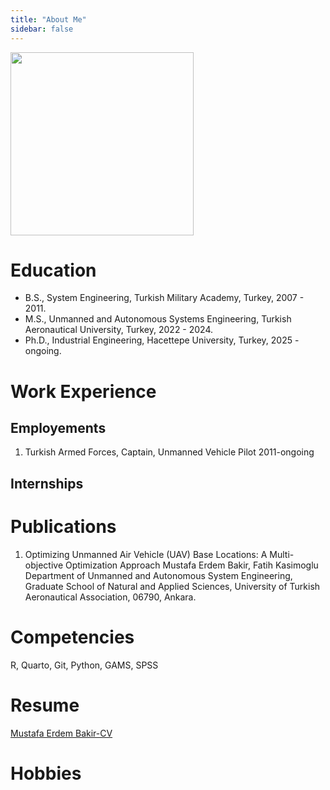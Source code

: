 ```yaml
---
title: "About Me"
sidebar: false 
---
```


![](assets/images/vesikalik.jpg){fig-align="center" width="293"}

# Education

-   B.S., System Engineering, Turkish Military Academy, Turkey, 2007 - 2011.
-   M.S., Unmanned and Autonomous Systems Engineering, Turkish Aeronautical University, Turkey, 2022 - 2024.
-   Ph.D., Industrial Engineering, Hacettepe University, Turkey, 2025 - ongoing.

# Work Experience

## Employements

1.  Turkish Armed Forces, Captain, Unmanned Vehicle Pilot 2011-ongoing

## Internships

# Publications

1.  Optimizing Unmanned Air Vehicle (UAV) Base Locations: A Multi-objective Optimization Approach Mustafa Erdem Bakir, Fatih Kasimoglu Department of Unmanned and Autonomous System Engineering, Graduate School of Natural and Applied Sciences, University of Turkish Aeronautical Association, 06790, Ankara.

# Competencies

R, Quarto, Git, Python, GAMS, SPSS

# Resume

[Mustafa Erdem Bakir-CV](docs/Mustafa_Erdem_Bakir_CV.pdf)

# Hobbies
